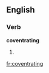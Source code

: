 
==English==

===Verb===
'''coventrating'''

# {{present participle of|[[coventrate]]}}

[[fr:coventrating]]
